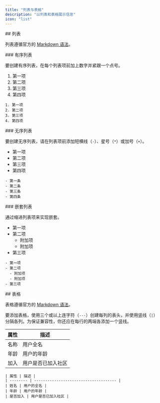 ```yaml
---
title: "列表与表格"
description: "以列表和表格展示信息"
icon: "list"
---
```




<div id="lists">
  ## 列表
</div>

列表遵循官方的 [Markdown 语法](https://www.markdownguide.org/basic-syntax/#lists-1)。

<div id="ordered-list">
  ### 有序列表
</div>

要创建有序列表，在每个列表项前加上数字并紧跟一个点号。

1. 第一项
2. 第二项
3. 第三项
4. 第四项

```mdx
1. 第一项
2. 第二项
3. 第三项
4. 第四项
```

<div id="unordered-list">
  ### 无序列表
</div>

要创建无序列表，请在列表项前添加短横线（`-`）、星号（`*`）或加号（`+`）。

* 第一项
* 第二项
* 第三项
* 第四项

```mdx
- 第一条
- 第二条
- 第三条
- 第四条
```

<div id="nested-list">
  ### 嵌套列表
</div>

通过缩进列表项来实现嵌套。

* 第一项
* 第二项
  * 附加项
  * 附加项
* 第三项

```mdx
- 第一项
- 第二项
  - 附加项
  - 附加项
- 第三项
```


<div id="tables">
  ## 表格
</div>

表格遵循官方的 [Markdown 语法](https://www.markdownguide.org/extended-syntax/#tables)。

要添加表格，使用三个或以上连字符（`---`）创建每列的表头，并使用竖线（`|`）分隔各列。为保证兼容性，你还应在每行的两端各添加一个竖线。

| 属性 | 描述                             |
| ---- | -------------------------------- |
| 名称 | 用户全名                         |
| 年龄 | 用户的年龄                       |
| 加入 | 用户是否已加入社区               |

```mdx
| 属性 | 描述 |
| -------- | ------------------------------------- |
| 姓名 | 用户的全名 |
| 年龄 | 用户的年龄 |
| 是否加入 | 用户是否已加入社区 |
```
